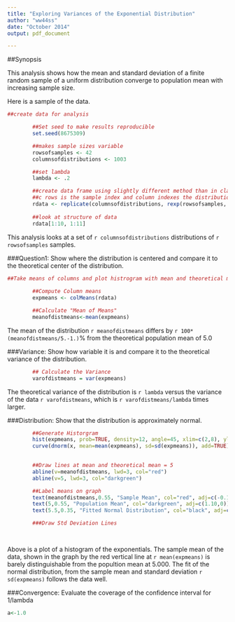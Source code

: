 ```yaml
---
title: "Exploring Variances of the Exponential Distribution"
author: "ww44ss"
date: "October 2014"
output: pdf_document

---
```


##Synopsis

This analysis shows how the mean and standard deviation of a finite random sample of a uniform distribution converge to population mean with increasing sample size.

Here is a sample of the data. 

```r

##create data for analysis

        ##Set seed to make results reproducible
        set.seed(8675309)

        ##makes sample sizes variable
        rowsofsamples <- 42
        columnsofdistributions <- 1003

        ##set lambda 
        lambda <- .2

        ##create data frame using slightly different method than in class
        ##c rows is the sample index and column indexes the distribution.
        rdata <- replicate(columnsofdistributions, rexp(rowsofsamples, lambda)) 
       
        ##look at structure of data
        rdata[1:10, 1:11]

```

This analysis looks at a set of `r columnsofdistributions` distributions of `r rowsofsamples` samples.

###Question1: Show where the distribution is centered and compare it to the theoretical center of the distribution.

```r

##Take means of columns and plot histrogram with mean and theoretical mean 
        
        ##Compute Column means
        expmeans <- colMeans(rdata)

        ##Calculate "Mean of Means"
        meanofdistmeans<-mean(expmeans)

```

The mean of the distribution `r meanofdistmeans` differs by `r 100*(meanofdistmeans/5.-1.)`% from the theoretical population mean of 5.0


###Variance:  Show how variable it is and compare it to the theoretical variance of the distribution.


```r

        ## Calculate the Variance
        varofdistmeans = var(expmeans)

```

The theoretical variance of the distribution is `r lambda` versus the variance of the data `r varofdistmeans`, which is `r varofdistmeans/lambda` times larger.

###Distribution: Show that the distribution is approximately normal.

```r

        ##Generate Historgram
        hist(expmeans, prob=TRUE, density=12, angle=45, xlim=c(2,8), ylim=c(0,0.6),col="blue")
        curve(dnorm(x, mean=mean(expmeans), sd=sd(expmeans)), add=TRUE)

        
        ##Draw lines at mean and theoretical mean = 5
        abline(v=meanofdistmeans, lwd=3, col="red")
        abline(v=5, lwd=3, col="darkgreen")

        ##Label means on graph
        text(meanofdistmeans,0.55, "Sample Mean", col="red", adj=c(-0.1,0))
        text(5,0.55, "Population Mean", col="darkgreen", adj=c(1.10,0))
        text(5.5,0.35, "Fitted Normal Distribution", col="black", adj=c(-.10,0))

        ###Draw Std Deviation Lines
        



```

Above is a plot of a histogram of the exponentials. The sample mean of the data, shown in the graph by the red vertical line at `r mean(expmeans)` is barely distinguishable from the popultion mean at 5.000. The fit of the normal distribution, from the sample mean and standard deviation `r sd(expmeans)` follows the data well. 

###Convergence: Evaluate the coverage of the confidence interval for 1/lambda


```r

a<-1.0






```

